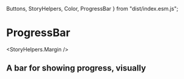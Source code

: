 
  Buttons,
  StoryHelpers,
  Color,
  ProgressBar
} from "dist/index.esm.js";

<Meta title="Components|ProgressBars" />

# ProgressBar

<StoryHelpers.Margin />

## A bar for showing progress, visually

<Story name="ProgressBar">
  <div className="flex w-100 h-100">
    <ProgressBar progress={88} />
  </div>
</Story>

<Props of={Buttons.Blank} />
